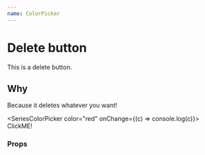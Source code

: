 ```yaml
---
name: ColorPicker
---
```


# Delete button

This is a delete button.

## Why

Because it deletes whatever you want!

<SeriesColorPicker color="red" onChange={(c) => console.log(c)}>
  <span>ClickME!</span>
</SeriesColorPicker>

### Props
<PropsTable of={SeriesColorPicker} />
